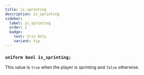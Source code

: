 ```yaml
---
title: is_sprinting
description: is_sprinting
sidebar:
  label: is_sprinting
  order: 1
  badge:
    text: Iris Only
    variant: tip
---
```


### `uniform bool is_sprinting;`

This value is `true` when the player is sprinting and `false` otherwise.